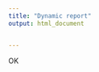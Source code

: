 ---
title: "Dynamic report"
output: html_document


---

 OK


















